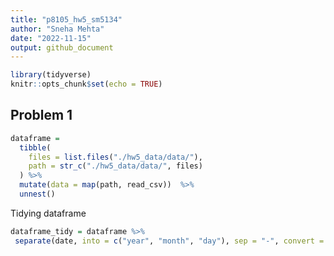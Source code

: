 ```yaml
---
title: "p8105_hw5_sm5134"
author: "Sneha Mehta"
date: "2022-11-15"
output: github_document
---
```


```r
library(tidyverse)
knitr::opts_chunk$set(echo = TRUE)
```

## Problem 1
```r
dataframe = 
  tibble(
    files = list.files("./hw5_data/data/"),
    path = str_c("./hw5_data/data/", files)
  ) %>% 
  mutate(data = map(path, read_csv))  %>% 
  unnest()
```

Tidying dataframe
```r
dataframe_tidy = dataframe %>% 
 separate(date, into = c("year", "month", "day"), sep = "-", convert = TRUE) %>% 
```


